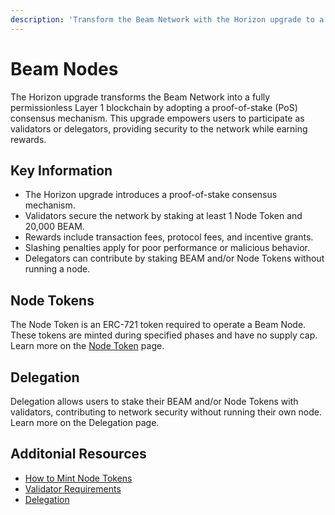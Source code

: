 ```yaml
---
description: 'Transform the Beam Network with the Horizon upgrade to a permissionless Layer 1 blockchain using PoS, enabling users to earn rewards as validators or delegators.'
---
```

# Beam Nodes

The Horizon upgrade transforms the Beam Network into a fully permissionless Layer 1 blockchain by adopting a proof-of-stake (PoS) consensus mechanism. This upgrade empowers users to participate as validators or delegators, providing security to the network while earning rewards.

## Key Information
- The Horizon upgrade introduces a proof-of-stake consensus mechanism.
- Validators secure the network by staking at least 1 Node Token and 20,000 BEAM.
- Rewards include transaction fees, protocol fees, and incentive grants.
- Slashing penalties apply for poor performance or malicious behavior.
- Delegators can contribute by staking BEAM and/or Node Tokens without running a node.


## Node Tokens
The Node Token is an ERC-721 token required to operate a Beam Node. These tokens are minted during specified phases and have no supply cap. Learn more on the [Node Token](https://nodes.onbeam.com/) page.

## Delegation
Delegation allows users to stake their BEAM and/or Node Tokens with validators, contributing to network security without running their own node. Learn more on the Delegation page.

## Additonial Resources
- [How to Mint Node Tokens](/chain/nodes/mint)
- [Validator Requirements](/chain/nodes/requirements)
- [Delegation](/chain/nodes/delegation)